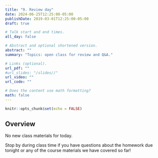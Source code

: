 ```yaml
---
title: "9. Review day"
date: 2024-06-25T12:25:00-05:00
publishDate: 2019-03-01T12:25:00-05:00
draft: true

# Talk start and end times.
all_day: false

# Abstract and optional shortened version.
abstract: ""
summary: "Topics: open class for review and Q&A."

# Links (optional).
url_pdf: ""
#url_slides: "/slides//"
url_video: ""
url_code: ""

# Does the content use math formatting?
math: false
---
```


```r
knitr::opts_chunk$set(echo = FALSE)
```


## Overview

No new class materials for today. 

Stop by during class time if you have questions about the homework due tonight or any of the course materials we have covered so far!
